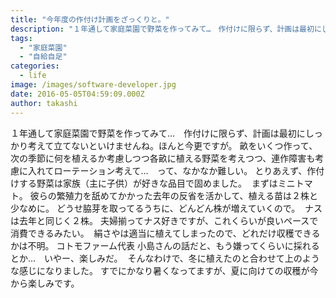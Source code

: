 ```yaml
---
title: "今年度の作付け計画をざっくりと。"
description: "１年通して家庭菜園で野菜を作ってみて…　作付けに限らず、計画は最初にしっかり考えて立てないといけませんね。ほんと今更ですが。畝をいくつ作って、次の季節に何を植え..."
tags:
  - "家庭菜園"
  - "自給自足"
categories:
  - life
image: /images/software-developer.jpg
date: 2016-05-05T04:59:09.000Z
author: takashi
---
```



１年通して家庭菜園で野菜を作ってみて…　作付けに限らず、計画は最初にしっかり考えて立てないといけませんね。ほんと今更ですが。
畝をいくつ作って、次の季節に何を植えるか考慮しつつ各畝に植える野菜を考えつつ、連作障害も考慮に入れてローテーション考えて…　って、なかなか難しい。
とりあえず、作付けする野菜は家族（主に子供）が好きな品目で固めました。
<img src="https://farm2.staticflickr.com/1660/26691334511_1daf988b5b_z_d.jpg" alt="" />
まずはミニトマト。
彼らの繁殖力を舐めてかかった去年の反省を活かして、植える苗は２株と少なめに。
どうせ脇芽を取ってるうちに、どんどん株が増えていくので。
<img src="https://farm2.staticflickr.com/1479/26732931326_4db3129299_z_d.jpg" alt="" />
ナスは去年と同じく２株。
夫婦揃ってナス好きですが、これくらいが良いペースで消費できるみたい。
<img src="https://farm2.staticflickr.com/1669/26732930836_1bc2c577d4_z_d.jpg" alt="" />
絹さやは適当に植えてしまったので、どれだけ収穫できるかは不明。
コトモファーム代表 小島さんの話だと、もう嫌ってくらいに採れるとか…　いやー、楽しみだ。
<img src="https://farm2.staticflickr.com/1664/26691333031_907f937264_z_d.jpg" alt="" />
そんなわけで、冬に植えたのと合わせて上のような感じになりました。
すでにかなり暑くなってますが、夏に向けての収穫が今から楽しみです。